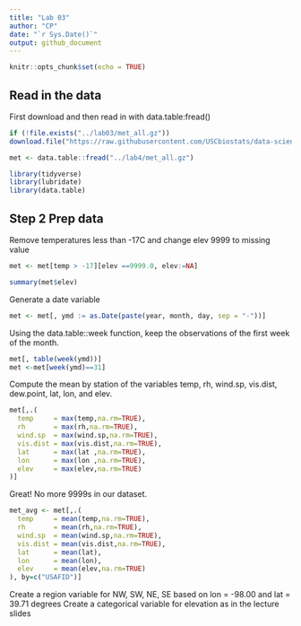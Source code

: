```yaml
---
title: "Lab 03"
author: "CP"
date: "`r Sys.Date()`"
output: github_document
---
```


```r
knitr::opts_chunk$set(echo = TRUE)
```
## Read in the data
First download and then read in with data.table:fread()

```r
if (!file.exists("../lab03/met_all.gz"))
download.file("https://raw.githubusercontent.com/USCbiostats/data-science-data/master/02_met/met_all.gz", "met_all.gz", method="libcurl", timeout = 60)


```
```r
met <- data.table::fread("../lab4/met_all.gz")
```
```r
library(tidyverse)
library(lubridate)
library(data.table)

```

## Step 2 Prep data 

Remove temperatures less than -17C and change elev 9999 to missing value 
```r
met <- met[temp > -17][elev ==9999.0, elev:=NA]
```
```r
summary(met$elev)
```
Generate a date variable 

```r
met <- met[, ymd := as.Date(paste(year, month, day, sep = "-"))]
```
Using the data.table::week function, keep the observations of the first week of the month.

```r
met[, table(week(ymd))]
met <-met[week(ymd)==31]
```
Compute the mean by station of the variables temp, rh, wind.sp, vis.dist, dew.point, lat, lon, and elev.

```r
met[,.(
  temp     = max(temp,na.rm=TRUE),
  rh       = max(rh,na.rm=TRUE),
  wind.sp  = max(wind.sp,na.rm=TRUE),
  vis.dist = max(vis.dist,na.rm=TRUE),
  lat      = max(lat ,na.rm=TRUE),
  lon      = max(lon ,na.rm=TRUE), 
  elev     = max(elev,na.rm=TRUE)
)]
```
Great! No more 9999s in our dataset. 


```r
met_avg <- met[,.(
  temp     = mean(temp,na.rm=TRUE),
  rh       = mean(rh,na.rm=TRUE),
  wind.sp  = mean(wind.sp,na.rm=TRUE),
  vis.dist = mean(vis.dist,na.rm=TRUE),
  lat      = mean(lat),
  lon      = mean(lon), 
  elev     = mean(elev,na.rm=TRUE)
), by=c("USAFID")]
```
















Create a region variable for NW, SW, NE, SE based on lon = -98.00 and lat = 39.71 degrees
Create a categorical variable for elevation as in the lecture slides



